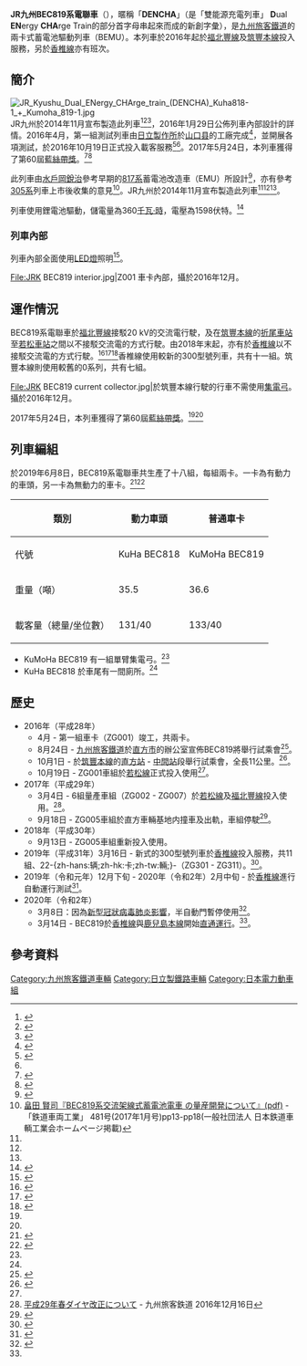 {{noteTA
|G1=長度單位
|G2=Railway
|T=zh-hans:JR九州BEC819系电力动车组;zh-hk:JR九州BEC819系電動列車;zh-tw:JR九州BEC819系電聯車;
|1=zh-hans:投入运营; zh-hk:投入服務; zh-tw:開始營運;
|2=zh-hans:动车组;zh-hk:列車組;zh-tw:列車組;
|3=zh-hans:改动;zh-hk:改動;zh-tw:變動;
|4=zh-hans:电传操纵空气制动;zh-hk:電子控制式空氣制動;zh-tw:電子控制式氣軔;
|5=zh-hans:一辆车; zh-hant:一節車廂; zh-cn:一辆车; zh-tw:一節車廂; zh-hk:一卡;
|6=zh-hans:兩辆车; zh-hant:兩節車廂; zh-cn:兩辆车; zh-tw:兩節車廂; zh-hk:兩卡;
|7=zh-hans:三辆车; zh-hant:三節車廂; zh-cn:三辆车; zh-tw:三節車廂; zh-hk:三卡;
}}
{{Infobox train
|車輛名稱 = JR九州BEC819系電聯車<br>''DENCHA''
|公司色 = #FF0000
|標題色 = 
|圖像 = File:JR Kyushu BEC819 z311 20200720.jpg
|pxl = 
|圖像替代文字 = 
|圖像說明 = 一列BEC819列車，行走在[[香椎線|香椎線]]上。攝於2020年7月
|圖像2 = 
|pxl2 = 
|圖像替代文字2 = 
|圖像說明2 = 
|unit = 
|類型 = 
|型號 = 
|技術平台 = 
|原產國 = {{JAP}}
|外形設計 = 
|内部設計 = 
|製造 = [[日立製作所|日立製作所]]
|組裝 = 
|訂單編號 = 
|產量 = "0"系列: 7組，共14-{zh-hans:辆;zh-hk:卡;zh-tw:輛;}-<br>"300"系列: 11組，共22-{zh-hans:辆;zh-hk:卡;zh-tw:輛;}-
|車輛總數 = 
|車輛編號 = 
|製造年份 = 2016年 -
|投產年份 = 
|停產年份 = 
|投入服務 = 2016年10月19日
|退出服務 = 
|報廢 = 
|用戶 = [[九州旅客鐵道|九州旅客鐵道]]
|路線 = [[筑豐本線|筑豐本線]]（若松線）、[[福北豐線|福北豐線]]、[[香椎線|香椎線]]、[[鹿兒島本線|鹿兒島本線]]
|車輛基地 = 
|暱稱 = DENCHA
|列車編組 = 每組2-{zh-hans:辆车;zh-hk:卡;zh-tw:節車廂;}-
|UIC軸式 = 
|ARR軸式 = 
|編組長度 = 
|車輛長度 = 20,000
|車輛寬度 = 2,950
|車輛高度 = 4,096mm<br> 集電弓折疊後高3,980
|地板高度 = 
|月台高度 = 
|車輛重量 = 35.5 t（Mc）<br>36.6 t（Tc）
|編組總重量 = 72.1
|軸重 = 
|軸距 = 
|軌距 = 1067
|輪徑 = 
|最小曲線半徑 = 
|轉向架 = 錐形橡膠層壓無墊車<br>DT409K．TR409K
|車體物料 = [[鋁合金|鋁合金]]<br>([[A-train|A-train]])
|車門 = 
|載客量 = 133人（Mc）<br>131人（Tc）
|編組載客量 = 264
|營運最高速度 = 120
|設計最高速度 = 120
|試驗最高速度 =
|持續速度 = 
|起動加速度 = 交流電供電: 2.6 km/h/s <br>
蓄電池供電時: 1.5 km/h/s
|常用減速度 = 沒有增壓: 3.6 km/h/s <br>
增壓: 4.2 km/h/s
|緊急減速度 = 
|牽引力 = 
|電化方式 = 交流電20kV 60Hz<br>直流電1600V（蓄電池驅動）<br>（[[架空電纜|架空電纜]]）
|受流方式 = 
|發動機 = 
|發動機功率 = 
|燃油量 = 
|傳動方式 = 
|牽引發電機 = 
|牽引電動機 = [[鼠笼式电动机|鼠籠式三相誘導電動機]]<br>MT404K型
|電動機輸出 = 95 kW
|編組輸出 = 95 kW ×4 = 380 kW
|齒輪比 = 6.50（14:91）
|控制裝置 = 
|驅動裝置 = 
|連接器 = 
|制動方式 = [[IGBT|IGBT]]-[[VVVF|VVVF]]
|制動功率 = 
|保安裝置 = [[自動列車停止裝置|ATS-DK]]
|備註 = {{藍絲帶獎 (鐵路)|60|2017}}
|全寬備註 = 
|取代了 = 
}}
'''JR九州BEC819系電聯車'''（{{Lang-ja|BEC819系電車}}），暱稱「'''DENCHA'''」（是「雙能源充電列車」
'''D'''ual '''EN'''ergy '''CHA'''rge Train的部分首字母串起來而成的新創字彙），是[[九州旅客鐵道|九州旅客鐵道]]的兩卡式蓄電池驅動列車（BEMU）。本列車於2016年起於[[福北豐線|福北豐線]]及[[筑豐本線|筑豐本線]]投入服務，另於[[香椎線|香椎線]]亦有班次。

==簡介==
[[File:JR_Kyushu_Dual_ENergy_CHArge_train_(DENCHA)_Kuha818-1_+_Kumoha_819-1.jpg|thumb]]
JR九州於2014年11月宣布製造此列車<ref name="mynavi20141128">{{Cite news|url=http://news.mynavi.jp/news/2014/11/28/148/|title=JR九州、架線式蓄電池電車が筑豊本線若松〜折尾間に - 2016年秋にデビュー|newspaper=[[マイナビニュース|マイナビニュース]]|date=2014-11-28|accessdate=2014-12-23|archive-date=2016-11-30|archive-url=https://web.archive.org/web/20161130231441/http://news.mynavi.jp/news/2014/11/28/148//|dead-url=no}}</ref><ref name="response20141128">{{Cite news|url=http://response.jp/article/2014/11/28/238500.html|title=JR九州の蓄電池電車、若松線に投入…2016年秋から|newspaper=[[Response.|Response.]]|date=2014-11-28|accessdate=2014-12-23|archive-date=2020-07-15|archive-url=https://web.archive.org/web/20200715114557/https://response.jp/article/2014/11/28/238500.html|dead-url=no}}</ref><ref name="ITmedia20141128">{{Cite web|url=http://www.itmedia.co.jp/smartjapan/articles/1412/05/news075.html|title=蓄電池電車で動力費5割減、JR九州|work=スマートジャパン|publisher=[[ITmedia|ITmedia]]|date=2014-11-28|accessdate=2014-12-23|archive-date=2020-07-15|archive-url=https://web.archive.org/web/20200715194953/https://www.itmedia.co.jp/smartjapan/articles/1412/05/news075.html|dead-url=no}}</ref>，2016年1月29日公佈列車內部設計的詳情。2016年4月，第一組測試列車由[[日立製作所|日立製作所]]於[[山口县|山口县]]的工廠完成<ref name="railfan20160412">{{cite web|url= http://railf.jp/news/2016/04/12/170000.html|script-title= ja: 819系が甲種輸送される|trans-title= 819 series delivered|date= 2016-04-12|work= Japan Railfan Magazine Online|publisher= Koyusha Co., Ltd.|location= Japan|language= ja|archiveurl= https://web.archive.org/web/20160926112338/http://railf.jp/news/2016/04/12/170000.html|archivedate= 2016-09-26|accessdate= 2016-04-13|dead-url= no}}</ref>，並開展各項測試，於2016年10月19日正式投入載客服務<ref name="sankei20161019">{{cite web|url= http://www.sankei.com/west/news/161019/wst1610190049-n1.html|script-title= ja: 地球にやさしい“蓄電池電車”「ＤＥＮＣＨＡ」運行開始　ＪＲ筑豊線|trans-title= Environmentally friendly "Dencha" battery train enters service on JR Chikuho Line|date= 2016-10-19|work= Sankei West|publisher= The Sankei Shimbun & Sankei Digital|location= Japan|language= ja|archiveurl= https://web.archive.org/web/20161019230209/http://www.sankei.com/west/news/161019/wst1610190049-n1.html|archivedate= 2016-10-19|dead-url= no|accessdate= 2016-10-19}}</ref><ref name="tetsudo20160129"/>。2017年5月24日，本列車獲得了第60屆[[藍絲帶獎_(鐵路)|藍絲帶獎]]。<ref name="#1">{{Cite press release|url=http://www.jrc.gr.jp/award/bl/bl2017|title=2017年 ブルーリボン・ローレル賞選定車両|publisher=鉄道友の会|date=2017-05-24|accessdate=2017-05-24|archive-date=2020-10-30|archive-url=https://web.archive.org/web/20201030041330/https://www.jrc.gr.jp/award/bl/bl2017|dead-url=no}}</ref><ref name="#2">{{Cite press release|url=http://www.jrkyushu.co.jp/news/__icsFiles/afieldfile/2017/05/24/HP819denchajyushou_1.pdf|format=PDF|title=架線式蓄電池電車DENCHAがブルーリボン賞を受賞しました！|publisher=九州旅客鉄道|date=2017-05-24|accessdate=2017-05-30|archive-date=2017-06-10|archive-url=https://web.archive.org/web/20170610093057/http://www.jrkyushu.co.jp/news/__icsFiles/afieldfile/2017/05/24/HP819denchajyushou_1.pdf|dead-url=no}}</ref>

此列車由[[水戶岡銳治|水戶岡銳治]]參考早期的[[817系|817系]]蓄電池改造車（EMU）所設計<ref name="hobidas20160129">{{cite web|url= http://rail.hobidas.com/news/info/article/jr_dencha.html|script-title= ja: JR九州 架線式蓄電池電車"DENCHA"今秋デビュー|trans-title= JR Kyushu "DENCHA" battery train to debut this autumn|date= 2016-01-29|work= Tetsudo Hobidas|publisher= Neko Publishing Co., Ltd.|location= Japan|language= ja|archiveurl= https://web.archive.org/web/20181002205847/http://rail.hobidas.com/news/info/article/jr_dencha.html|archivedate= 2018-10-02|accessdate= 2016-01-29|dead-url= no}}</ref>，亦有參考[[305系|305系]]列車上市後收集的意見<ref name=":0">[http://www.tetsushako.or.jp/page_file/20170117132720_B7Z3QFXyG2.pdf 畠田 賢司『BEC819系交流架線式蓄電池電車 の量産開発について』(pdf)] {{Wayback|url=http://www.tetsushako.or.jp/page_file/20170117132720_B7Z3QFXyG2.pdf |date=20210202093525 }}-「鉄道車両工業」 481号(2017年1月号)pp13-pp18(一般社団法人 日本鉄道車輌工業会ホームページ掲載)</ref>。JR九州於2014年11月宣布製造此列車<ref name="mynavi20141128"/><ref name="response20141128"/><ref name="ITmedia20141128"/>。

列車使用鋰電池驅動，儲電量為360[[千瓦·時|千瓦·時]]，電壓為1598伏特。<ref>{{cite journal |last1=Taguchi |first1=Yoshiaki |display-authors=et al |date=January 2018 |title=Development and Evaluation of the Traction Circuit for Battery-Powered and AC-Fed Hybrid Train |url=http://www.rtri.or.jp/eng/publish/rtrirep/2018/rep18_01_E.html |journal=RTRI Report |volume=32 |issue=1 |page=41 |access-date=2018-01-14 |archive-date=2019-02-07 |archive-url=https://web.archive.org/web/20190207072809/https://www.rtri.or.jp/eng/publish/rtrirep/2018/rep18_01_E.html |dead-url=no }}</ref>

===列車內部===
列車內部全面使用[[LED燈|LED燈]]照明<ref name="tetsudo20160129">{{cite web|url= http://tetsudo-shimbun.com/article/topic/entry-615.html|script-title= ja: JR九州、819系「DENCHA」デビューへ エコでスマートな“蓄電池電車”|trans-title= JR Kyushu to introduce 819 series "DENCHA" - an economical and smart battery train|date= 2016-01-29|work= Tetsudo Shimbun|location= Japan|language= ja|archiveurl= https://web.archive.org/web/20181022185316/http://tetsudo-shimbun.com/article/topic/entry-615.html|archivedate= 2018-10-22|accessdate= 2016-01-29|dead-url= no}}</ref>。


<gallery>
File:JRK BEC819 interior.jpg|Z001 車卡內部，攝於2016年12月。
</gallery>

== 運作情況 ==
BEC819系電聯車於[[福北豐線|福北豐線]]接駁20 kV的交流電行駛，及在[[筑豐本線|筑豐本線]]的[[折尾車站|折尾車站]]至[[若松車站|若松車站]]之間以不接駁交流電的方式行駛。由2018年末起，亦有於[[香椎線|香椎線]]以不接駁交流電的方式行駛。<ref>{{Cite press release|url=http://www.jrkyushu.co.jp/news/__icsFiles/afieldfile/2018/12/14/181214Newsrelease01.pdf|format=PDF|title=筑肥線「糸島高校前駅」が開業します。香椎線が快適に生まれ変わります。|publisher=九州旅客鉄道|date=2018-12-14|accessdate=2018-12-15|archive-date=2018-12-15|archive-url=https://web.archive.org/web/20181215054959/http://www.jrkyushu.co.jp/news/__icsFiles/afieldfile/2018/12/14/181214Newsrelease01.pdf|dead-url=no}}</ref><ref>{{Cite news|url=https://trafficnews.jp/post/82377|title=蓄電池電車「DENCHA」、非電化の香椎線に進出 JR九州|newspaper=乗りものニュース|date=2018-12-14|accessdate=2018-12-15|archive-date=2020-12-02|archive-url=https://web.archive.org/web/20201202100834/https://trafficnews.jp/post/82377|dead-url=no}}</ref><ref>{{Cite news|url=https://this.kiji.is/445513125140268129|title=JR九州、蓄電池電車導入拡大へ|accessdate=2018-12-13|date=2018-12-12|publisher=共同通信|archive-url=https://web.archive.org/web/20181215121007/https://this.kiji.is/445513125140268129|archive-date=2018-12-15|dead-url=yes}}</ref>香椎線使用較新的300型號列車，共有十一組。筑豐本線則使用較舊的0系列，共有七組。


<gallery>
File:JRK BEC819 current collector.jpg|於筑豐本線行駛的行車不需使用[[集電弓|集電弓]]。攝於2016年12月。
</gallery>

2017年5月24日，本列車獲得了第60屆[[藍絲帶獎_(鐵路)|藍絲帶獎]]。<ref name="#1"/><ref name="#2"/>

==列車編組==
於2019年6月8日，BEC819系電聯車共生產了十八組，每組兩卡。一卡為有動力的車頭，另一卡為無動力的車卡。<ref name="jrr2018_winter">{{cite book |script-title=ja: JR電車編成表 2018冬 |trans-title= JR EMU Formations - Winter 2018 |publisher = Kotsu Shimbunsha |date = 2017-11-15 |location = Japan |language = ja |page = 221|isbn = 978-4-330-84117-5|title= Jr電車編成表 2018冬 }}</ref><ref name="railfan667">{{cite magazine|script-title=ja: BEC819系 交流架線式蓄電池電車|trans-title=819 series overhead-wire battery EMU|magazine = [[Japan_Railfan_Magazine|Japan Railfan Magazine]] |volume = 56|issue = 667 |pages = 70–71 |publisher = Koyusha Co., Ltd. |location = Japan |language = ja |date = November 2016}}</ref>

{| class="wikitable"
|-
! 類別
| 動力車頭 || 普通車卡
|-
! 代號
| KuHa BEC818 || KuMoHa BEC819
|-
! 重量（噸）
| 35.5 || 36.6
|-
! 載客量（總量/坐位數）
| 131/40 || 133/40
|}
* KuMoHa BEC819 有一組單臂集電弓。<ref name="railfan667"/>
* KuHa BEC818 於車尾有一間廁所。<ref name="railfan667"/>

==歷史==
* 2016年（平成28年）
** 4月 - 第一組車卡（ZG001）竣工，共兩卡。
** 8月24日 - [[九州旅客鐵道|九州旅客鐵道]]於[[直方市|直方市]]的辦公室宣佈BEC819將舉行試乘會<ref name="IRJ1">{{cite web |title=JR Kyushu battery EMU to enter service in October |url=https://www.railjournal.com/regions/asia/jr-kyushu-battery-emu-to-enter-service-in-october/ |website=International Railway Journal |accessdate=2020-08-24 |archive-date=2021-04-14 |archive-url=https://web.archive.org/web/20210414042916/https://www.railjournal.com/regions/asia/jr-kyushu-battery-emu-to-enter-service-in-october/ }}</ref>。
** 10月1日 - 於[[筑豐本線|筑豐本線]]的[[直方站|直方站]] - [[中间站|中間站]]段舉行試乘會，全長11公里。<ref name=":1">{{Cite press release|url=http://www.jrkyushu.co.jp/top_info/pdf/947/dencyasijoukaikaisai.pdf|format=PDF|title=架線式畜電池電車DENCHAの試乗会開催！|publisher=九州旅客鉄道|date=2016-08-24|accessdate=2016-09-27|archive-date=2016-09-09|archive-url=https://web.archive.org/web/20160909050355/http://www.jrkyushu.co.jp/top_info/pdf/947/dencyasijoukaikaisai.pdf|dead-url=no}}</ref>。
** 10月19日 - ZG001車組於[[若松線|若松線]]正式投入使用<ref name="IRJ1"/>。
* 2017年（平成29年）
** 3月4日 - 6組量產車組（ZG002 - ZG007）於[[若松線|若松線]]及[[福北豐線|福北豐線]]投入使用。<ref name=":2">[http://www.jrkyushu.co.jp/news/__icsFiles/afieldfile/2016/12/16/H29TimetableRevision.pdf 平成29年春ダイヤ改正について] {{Wayback|url=http://www.jrkyushu.co.jp/news/__icsFiles/afieldfile/2016/12/16/H29TimetableRevision.pdf |date=20200425074239 }} - 九州旅客鉄道 2016年12月16日</ref>。
** 9月18日 - ZG005車組於直方車輛基地内撞車及出軌，車組停駛<ref name="jtsb">{{Cite web |date= |url=http://jtsb.mlit.go.jp/jtsb/railway/detail2.php?id=1922 |title=調査中の案件 概要 |publisher=運輸安全委員会 |accessdate=2018-03-04 |archive-date=2020-07-22 |archive-url=https://web.archive.org/web/20200722021131/https://jtsb.mlit.go.jp/jtsb/railway/detail2.php?id=1922 |dead-url=no }}</ref>。
* 2018年（平成30年）
** 9月13日 - ZG005車組重新投入使用。
* 2019年（平成31年）3月16日 - 新式的300型號列車於[[香椎線|香椎線]]投入服務，共11組、22-{zh-hans:辆;zh-hk:卡;zh-tw:輛;}-（ZG301 - ZG311）。<ref name=":3">{{Cite press release|url=http://www.jrkyushu.co.jp/common/inc/news/newtopics/__icsFiles/afieldfile/2019/12/13/201912132020harusingatasyaryoudounyuusimasu.pdf|title=新型車両を投入し、通勤・通学をより快適にします ダイヤをよりわかりやすく利用しやすくします|accessdate=2019-12-03|publisher=九州旅客鉄道|format=PDF|archive-date=2019-12-24|archive-url=https://web.archive.org/web/20191224235633/http://www.jrkyushu.co.jp/common/inc/news/newtopics/__icsFiles/afieldfile/2019/12/13/201912132020harusingatasyaryoudounyuusimasu.pdf|dead-url=no}}</ref>。
*2019年（令和元年）12月下旬 - 2020年（令和2年）2月中旬 - 於[[香椎線|香椎線]]進行自動運行測試<ref>{{Cite web|url=http://www.jrkyushu.co.jp/common/inc/news/newtopics/__icsFiles/afieldfile/2019/12/20/0012.pdf|title=自動列車運転装置の走行試験を実施します|accessdate=2019-12-20|publisher=九州旅客鉄道|archive-date=2020-12-22|archive-url=https://web.archive.org/web/20201222131323/http://www.jrkyushu.co.jp/common/inc/news/newtopics/__icsFiles/afieldfile/2019/12/20/0012.pdf|dead-url=no}}</ref>。
* 2020年（令和2年）
**3月8日：因為[[COVID-19|新型冠狀病毒肺炎]][[2019冠狀病毒病日本反應與影響|影響]]，半自動門暫停使用<ref>{{Cite web|url=https://www.jrkyushu.co.jp/company/counterplan/|title=新型コロナウイルスの感染予防について|accessdate=2020-03-16|publisher=九州旅客鉄道|date=2020-03-08|archive-date=2020-09-28|archive-url=https://web.archive.org/web/20200928221338/https://www.jrkyushu.co.jp/company/counterplan/|dead-url=no}}</ref>。
**3月14日 - BEC819於[[香椎線|香椎線]]與[[鹿兒島本線|鹿兒島本線]]開始[[直通運行|直通運行]]。<ref name=":3" />。

==參考資料==
{{reflist}}

{{JR九州的車輛}}
[[Category:九州旅客鐵道車輛|Category:九州旅客鐵道車輛]]
[[Category:日立製鐵路車輛|Category:日立製鐵路車輛]]
[[Category:日本電力動車組|Category:日本電力動車組]]